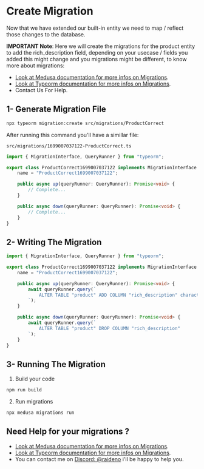 # Create Migration

Now that we have extended our built-in entity we need to map / reflect those changes to the database.

**IMPORTANT Note**: Here we will create the migrations for the product entity to add the rich_description field, depending on your usecase / fields you added this might change and you migrations might be different, to know more about migrations:
- [Look at Medusa documentation for more infos on Migrations](https://docs.medusajs.com/development/entities/migrations/create).
- [Look at Typeorm documentation for more infos on Migrations](https://typeorm.io/).
- Contact Us For Help.

## 1- Generate Migration File

```bash copy
npx typeorm migration:create src/migrations/ProductCorrect
```

After running this command you'll have a simillar file:

`src/migrations/1699007037122-ProductCorrect.ts`

```ts filename="src/migrations/1696669623641-BlogPostCreate.ts" copy showLineNumbers
import { MigrationInterface, QueryRunner } from "typeorm";

export class ProductCorrect1699007037122 implements MigrationInterface {
    name = "ProductCorrect1699007037122";

    public async up(queryRunner: QueryRunner): Promise<void> {
        // Complete...
    }

    public async down(queryRunner: QueryRunner): Promise<void> {
        // Complete...
    }
}
```

## 2- Writing The Migration

```ts filename="src/migrations/1696669623641-BlogPostCreate.ts" copy showLineNumbers
import { MigrationInterface, QueryRunner } from "typeorm";

export class ProductCorrect1699007037122 implements MigrationInterface {
    name = "ProductCorrect1699007037122";

    public async up(queryRunner: QueryRunner): Promise<void> {
        await queryRunner.query(`
            ALTER TABLE "product" ADD COLUMN "rich_description" character varying
        `);
    }

    public async down(queryRunner: QueryRunner): Promise<void> {
        await queryRunner.query(`
            ALTER TABLE "product" DROP COLUMN "rich_description"
        `);
    }
}
```

## 3- Running The Migration

1. Build your code

```bash
npm run build
```

2. Run migrations

```bash
npx medusa migrations run
```

## Need Help for your migrations ?

- [Look at Medusa documentation for more infos on Migrations](https://docs.medusajs.com/development/entities/migrations/create).
- [Look at Typeorm documentation for more infos on Migrations](https://typeorm.io/).
- You can contact me on [Discord: @raideno](https://discord.com/users/423897604330618883) i'll be happy to help you.
